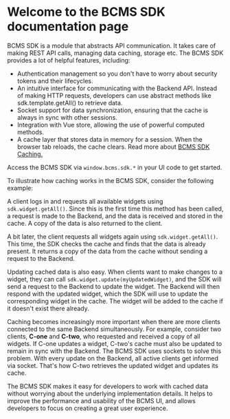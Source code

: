 # Welcome to the BCMS SDK documentation page

BCMS SDK is a module that abstracts API communication. It takes care of making REST API calls, managing data caching, storage etc.
The BCMS SDK provides a lot of helpful features, including:

- Authentication management so you don't have to worry about security tokens and their lifecycles.
- An intuitive interface for communicating with the Backend API. Instead of making HTTP requests, developers can use abstract methods like sdk.template.getAll() to retrieve data.
- Socket support for data synchronization, ensuring that the cache is always in sync with other sessions.
- Integration with Vue store, allowing the use of powerful computed methods.
- A cache layer that stores data in memory for a session. When the browser tab reloads, the cache clears. Read more about [BCMS SDK Caching.](/improve/caching)

Access the BCMS SDK via ```window.bcms.sdk.*``` in your UI code to get started.

To illustrate how caching works in the BCMS SDK, consider the following example:

A client logs in and requests all available widgets using ```sdk.widget.getAll()```. Since this is the first time this method has been called, a request is made to the Backend, and the data is received and stored in the cache. A copy of the data is also returned to the client.

A bit later, the client requests all widgets again using ```sdk.widget.getAll()```. This time, the SDK checks the cache and finds that the data is already present. It returns a copy of the data from the cache without sending a request to the Backend.

Updating cached data is also easy. When clients want to make changes to a widget, they can call ```sdk.widget.update(myUpdatedWidget)```, and the SDK will send a request to the Backend to update the widget. The Backend will then respond with the updated widget, which the SDK will use to update the corresponding widget in the cache. The widget will be added to the cache if it doesn't exist there already.

Caching becomes increasingly more important when there are more clients connected to the same Backend simultaneously.
For example, consider two clients, **C-one** and **C-two**, who requested and received a copy of all widgets.
If C-one updates a widget, C-two's cache must also be updated to remain in sync with the Backend.
The BCMS SDK uses sockets to solve this problem.
With every update on the Backend, all active clients get informed via socket.
That's how C-two retrieves the updated widget and updates its cache.

The BCMS SDK makes it easy for developers to work with cached data without worrying about the underlying implementation details.
It helps to improve the performance and usability of the BCMS UI, and allows developers to focus on creating a great user experience.
